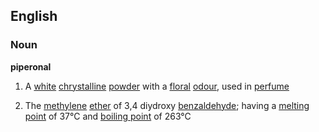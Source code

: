 ==English==
===Noun===
'''piperonal'''
#A [[white]] [[chrystalline]] [[powder]] with a [[floral]] [[odour]], used in [[perfume]]
#{{chemistry}} The [[methylene]] [[ether]] of 3,4 diydroxy [[benzaldehyde]]; having a [[melting point]] of 37°C and [[boiling point]] of 263°C